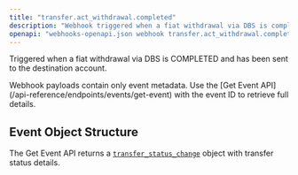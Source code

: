 ```yaml
---
title: "transfer.act_withdrawal.completed"
description: "Webhook triggered when a fiat withdrawal via DBS is completed and sent to destination"
openapi: "webhooks-openapi.json webhook transfer.act_withdrawal.completed"
---
```


Triggered when a fiat withdrawal via DBS is COMPLETED and has been sent to the destination account.

<Note>
Webhook payloads contain only event metadata. Use the [Get Event API](/api-reference/endpoints/events/get-event) with the event ID to retrieve full details.
</Note>

## Event Object Structure

The Get Event API returns a [`transfer_status_change`](/api-reference/events/transfer-status-change-object) object with transfer status details.

